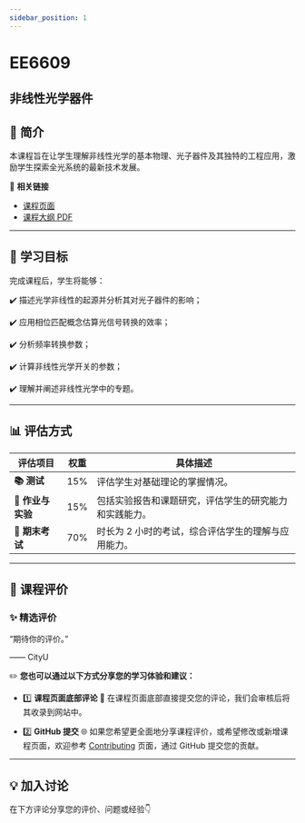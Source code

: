 ```yaml
---
sidebar_position: 1
---
```


# EE6609
## 非线性光学器件

## **📘 简介**
本课程旨在让学生理解非线性光学的基本物理、光子器件及其独特的工程应用，激励学生探索全光系统的最新技术发展。

🔗 **相关链接**
- [课程页面](https://www.cityu.edu.hk/catalogue/pg/202425/course/EE6609.htm)
- [课程大纲 PDF](https://www.cityu.edu.hk/catalogue/pg/202425/course/EE6609.pdf)

---

## **🎯 学习目标**

完成课程后，学生将能够：

✔️ 描述光学非线性的起源并分析其对光子器件的影响；

✔️ 应用相位匹配概念估算光信号转换的效率；

✔️ 分析频率转换参数；

✔️ 计算非线性光学开关的参数；

✔️ 理解并阐述非线性光学中的专题。

---

## **📊 评估方式**

| **评估项目**          | **权重** | **具体描述**                                                                                       |
|----------------------|---------|---------------------------------------------------------------------------------------------------|
| **📚 测试**            | 15%     | 评估学生对基础理论的掌握情况。                                                                    |
| **📝 作业与实验**       | 15%     | 包括实验报告和课题研究，评估学生的研究能力和实践能力。                                             |
| **📖 期末考试**       | 70%     | 时长为 2 小时的考试，综合评估学生的理解与应用能力。                                                |

---

## **💬 课程评价**

### ✨ **精选评价**
<div className={commentStyles.commentBox}>
    <p className={commentStyles.commentText}>
        “期待你的评价。”
    </p>
    <p className={commentStyles.commentAuthor}>—— CityU</p>
</div>

✏️ **您也可以通过以下方式分享您的学习体验和建议：**

- 1️⃣ **课程页面底部评论**
💬 在课程页面底部直接提交您的评论，我们会审核后将其收录到网站中。

- 2️⃣ **GitHub 提交**
🌐 如果您希望更全面地分享课程评价，或希望修改或新增课程页面，欢迎参考 [Contributing](/contributing) 页面，通过 GitHub 提交您的贡献。

---

## **💡 加入讨论**

在下方评论分享您的评价、问题或经验👇
<Utterances />
